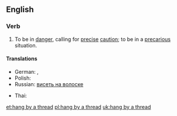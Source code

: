 ==English==

===Verb===
{{en-verb|head=[[hang]] by a [[thread]]|hangs by a thread|hanging by a thread|hung by a thread}}

# {{idiomatic}} To be in [[danger]], calling for [[precise]] [[caution]]; to be in a [[precarious]] situation.

====Translations====
{{trans-top|to be in a precarious situation}}
* German: {{t+|de|am seidenen Faden hängen}}, {{t+|de|an einem seidenen Faden hängen}}
* Polish: {{t-|pl|wisieć na włosku}}
* Russian: [[висеть на волоске]]
{{trans-mid}}
* Thai: {{t-|th|แขวนบนเส้นด้าย}}
{{trans-bottom}}

[[et:hang by a thread]]
[[pl:hang by a thread]]
[[uk:hang by a thread]]